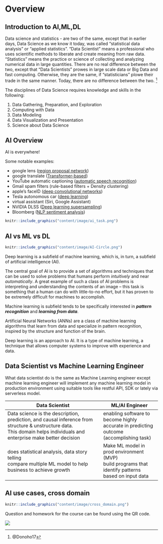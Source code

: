 # Overview {.unnumbered}

## Introduction to AI,ML,DL

Data science and statistics - are two of the same, except that in earlier days, Data Science as we know it today, was called "statistical data analysis" or "applied statistics". "Data Scientist" means a professional who uses scientific methods to liberate and create meaning from raw data. "Statistics" means the practice or science of collecting and analyzing numerical data in large quantities. There are no real difference between the two, except that "Data Scientists" prowes in large scale data or Big Data and fast computing. Otherwise, they are the same, if "statisticians" plowe their trade in the same manner. Today, there are no difference between the two. [^index-1]

[^index-1]: @Donoho17

The disciplines of Data Science requires knowledge and skills in the following:

1.  Data Gathering, Preparation, and Exploration
2.  Computing with Data
3.  Data Modeling
4.  Data Visualization and Presentation
5.  Science about Data Science

## AI Overview

AI is everywhere!

Some notable examples:

-   google lens ([region proposal network](https://arxiv.org/abs/1506.01497v3))
-   google translate ([Transformer-based](https://arxiv.org/abs/2205.03983))
-   YouTube automatic captioning ([automatic speech recognition](https://arxiv.org/abs/2005.08100))
-   Gmail spam filters (rule-based filters + Density clustering)
-   apple's faceID ([deep convolutional networks](https://machinelearning.apple.com/research/face-detection))
-   Tesla autonomous car ([deep learning](https://www.youtube.com/watch?v=j0z4FweCy4M))
-   virtual assistant (Siri, Google Assistant)
-   NVIDIA DLSS ([Deep learning supersampling](https://www.nvidia.com/en-my/geforce/technologies/dlss/))
-   Bloomberg ([NLP sentiment analysis](https://www.bloomberg.com/company/values/tech-at-bloomberg/artificial-intelligence-ai/))

```r
knitr::include_graphics("content/image/ai_task.png")
```

## AI vs ML vs DL

```r
knitr::include_graphics("content/image/AI-Circle.png")
```

Deep learning is a subfield of machine learning, which is, in turn, a subfield of artificial intelligence (AI).

The central goal of AI is to provide a set of algorithms and techniques that can be used to solve problems that humans perform *intuitively* and near *automatically*. A great example of such a class of AI problems is interpreting and understanding the contents of an image -- this task is something that a human can do with little-to-no effort, but it has proven to be extremely difficult for machines to accomplish.

Machine learning is subfield tends to be specifically interested in ***pattern recognition*** and ***learning from data***.

Artificial Neural Networks (ANNs) are a class of machine learning algorithms that learn from data and specialize in pattern recognition, inspired by the structure and function of the brain.

Deep learning is an approach to AI. It is a type of machine learning, a technique that allows computer systems to improve with experience and data.

## Data Scientist vs Machine Learning Engineer

What data scientist do is the same as Machine Learning engineer except machine learning engineer will implement any machine learning model in production environment using suitable tools like restful API, SDK or lately via serverless model.

| Data Scientist                                                                                                                                                              | ML/AI Engineer                                                                                         |
|---------------------------------------------|---------------------------|
| Data science is the description, prediction, and causal inference from structure & unstructure data. <br> This domain helps individuals and enterprise make better decision | enabling software to become highly accurate in predicting outcome (accomplishing task)                 |
| does statistical analysis, data story telling <br> compare multiple ML model to help business to achieve growth                                                             | Make ML model in prod environment (MVP) <br> build programs that identify patterns based on input data |

## AI use cases, cross domain

```r
knitr::include_graphics("content/image/cross_domain.png")
```

Question and homework for the course can be found using the QR code.

```{=html}
<a href="www.qr-code-generator.com/" border="0" style="cursor:default" rel="nofollow"><img src="https://chart.googleapis.com/chart?cht=qr&chl=https%3A%2F%2Fgithub.com%2Fknabenphysik%2Fai_note&chs=180x180&choe=UTF-8&chld=L|2" class="center"></a>
```

